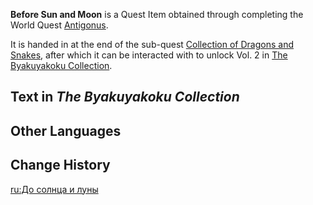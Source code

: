 {{Item Infobox
|id           = 100931
|image        = Item Enkanomiya Book Slate.png
|type         = Quest Items
|description  = A chronicle that ordinary folk have been forbidden to read. The writing is a mix of fables and histories from the beginning of the world to the creation of the Dainichi Mikoshi.
|source1      = Complete [[Antigonus]]
}}
'''Before Sun and Moon''' is a Quest Item obtained through completing the World Quest [[Antigonus]].

It is handed in at the end of the sub-quest [[Collection of Dragons and Snakes]], after which it can be interacted with to unlock Vol. 2 in [[The Byakuyakoku Collection]].

==Text in ''The Byakuyakoku Collection''==
{{Transclude|The Byakuyakoku Collection|Vol. 2}}

==Other Languages==
{{Other Languages
|en      = Before Sun and Moon
|zhs     = 日月前事
|zhs_rm  = Rì yuè qiánshì
|zht     = 日月前事
|zht_rm  = Rì yuè qiánshì
|zh_tl   = The Times Before the Sun and Moon
|ja      = 日月前事
|ja_rm   = Jitsugetsu zenkoto
|ja_tl   = The Past Before the Sun and Moon
|ko      = 일월 과거사
|ko_rm   = Ilwol Gwageosa
|ko_tl   = The Past History of the Sun and Moon
|es      = Lo ocurrido antes del sol y la luna
|es_tl   = What Happened Before the Sun and the Moon
|fr      = Avant le soleil et la lune
|fr_tl   = Before the Sun and the Moon
|ru      = До солнца и луны
|ru_tl   = Before the Sun and the Moon
|th      = อดีตของตะวันและจันทรา
|th_rm   = Adit khong tawan lae chanthara
|th_tl   = The Times Before the Sun and Moon
|vi      = {{tt|Nhật Nguyệt|日月}} {{tt|Tiền Truyện|前传}}
|vi_tl   = The Story Before<!-- prequel? --> the Sun and Moon
|de      = Vor Sonne und Mond
|de_tl   = Before Sun and Moon
|id      = Sebelum Matahari dan Bulan
|id_tl   = Before the Sun and the Moon
|pt      = Antes do Sol e da Lua
|pt_tl   = Before the Sun and the Moon
}}

==Change History==
{{Change History|2.4}}

[[ru:До солнца и луны]]